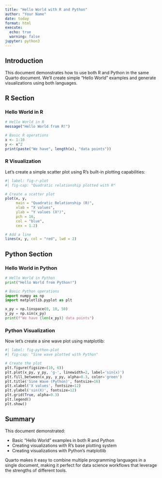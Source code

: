 ```yaml
---
title: "Hello World with R and Python"
author: "Your Name"
date: today
format: html
execute:
  echo: true
  warning: false
jupyter: python3
---
```


## Introduction

This document demonstrates how to use both R and Python in the same Quarto document. We'll create simple "Hello World" examples and generate visualizations using both languages.

## R Section

### Hello World in R

```r
# Hello World in R
message("Hello World from R!")

# Basic R operations
x <- 1:10
y <- x^2
print(paste("We have", length(x), "data points"))
```

### R Visualization

Let's create a simple scatter plot using R's built-in plotting capabilities:

```r
#| label: fig-r-plot
#| fig-cap: "Quadratic relationship plotted with R"

# Create a scatter plot
plot(x, y, 
     main = "Quadratic Relationship (R)",
     xlab = "X values", 
     ylab = "Y values (X²)",
     pch = 16,
     col = "blue",
     cex = 1.2)

# Add a line
lines(x, y, col = "red", lwd = 2)
```

## Python Section

### Hello World in Python

```python
# Hello World in Python
print("Hello World from Python!")

# Basic Python operations
import numpy as np
import matplotlib.pyplot as plt

x_py = np.linspace(0, 10, 50)
y_py = np.sin(x_py)
print(f"We have {len(x_py)} data points")
```

### Python Visualization

Now let's create a sine wave plot using matplotlib:

```python
#| label: fig-python-plot
#| fig-cap: "Sine wave plotted with Python"

# Create the plot
plt.figure(figsize=(10, 6))
plt.plot(x_py, y_py, 'g-', linewidth=2, label='sin(x)')
plt.fill_between(x_py, y_py, alpha=0.3, color='green')
plt.title('Sine Wave (Python)', fontsize=16)
plt.xlabel('X values', fontsize=12)
plt.ylabel('sin(X)', fontsize=12)
plt.grid(True, alpha=0.3)
plt.legend()
plt.show()
```

## Summary

This document demonstrated:

- Basic "Hello World" examples in both R and Python
- Creating visualizations with R's base plotting system
- Creating visualizations with Python's matplotlib

Quarto makes it easy to combine multiple programming languages in a single document, making it perfect for data science workflows that leverage the strengths of different tools.
